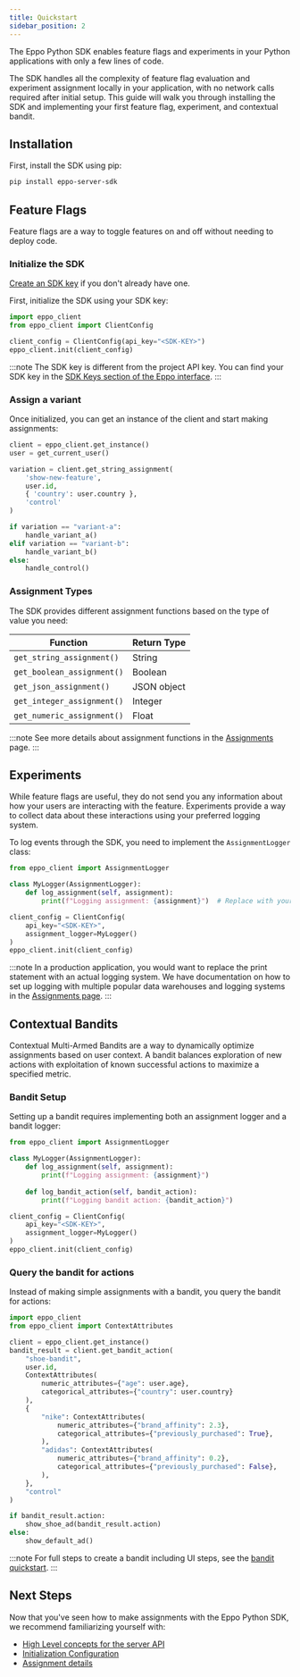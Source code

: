 ```yaml
---
title: Quickstart
sidebar_position: 2
---
```



The Eppo Python SDK enables feature flags and experiments in your Python applications with only a few lines of code.

The SDK handles all the complexity of feature flag evaluation and experiment assignment locally in your application, with no network calls required after initial setup. This guide will walk you through installing the SDK and implementing your first feature flag, experiment, and contextual bandit.

## Installation

First, install the SDK using pip:

```bash
pip install eppo-server-sdk
```

## Feature Flags
Feature flags are a way to toggle features on and off without needing to deploy code.

### Initialize the SDK

[Create an SDK key](/sdks/sdk-keys) if you don't already have one. 

First, initialize the SDK using your SDK key:

```python
import eppo_client
from eppo_client import ClientConfig

client_config = ClientConfig(api_key="<SDK-KEY>")
eppo_client.init(client_config)
```

:::note
The SDK key is different from the project API key. You can find your SDK key in the [SDK Keys section of the Eppo interface](https://eppo.cloud/configuration/environments/keys).
:::

### Assign a variant

Once initialized, you can get an instance of the client and start making assignments:

```python
client = eppo_client.get_instance()
user = get_current_user()

variation = client.get_string_assignment(
    'show-new-feature', 
    user.id, 
    { 'country': user.country }, 
    'control'
)

if variation == "variant-a":
    handle_variant_a()
elif variation == "variant-b":
    handle_variant_b()
else:
    handle_control()
```

### Assignment Types

The SDK provides different assignment functions based on the type of value you need:

| Function | Return Type |
|----------|-------------|
| `get_string_assignment()` | String |
| `get_boolean_assignment()` | Boolean |
| `get_json_assignment()` | JSON object |
| `get_integer_assignment()` | Integer |
| `get_numeric_assignment()` | Float |

:::note
See more details about assignment functions in the [Assignments](/sdks/server-sdks/python/assignments) page.
:::

## Experiments

While feature flags are useful, they do not send you any information about how your users are interacting with the feature. Experiments provide a way to collect data about these interactions using your preferred logging system.

To log events through the SDK, you need to implement the `AssignmentLogger` class:

```python
from eppo_client import AssignmentLogger

class MyLogger(AssignmentLogger):
    def log_assignment(self, assignment):
        print(f"Logging assignment: {assignment}")  # Replace with your logging logic

client_config = ClientConfig(
    api_key="<SDK-KEY>",
    assignment_logger=MyLogger()
)
eppo_client.init(client_config)
```

:::note
In a production application, you would want to replace the print statement with an actual logging system. We have documentation on how to set up logging with multiple popular data warehouses and logging systems in the [Assignments page](/sdks/server-sdks/python/assignments/#logging-data-to-your-data-warehouse).
:::

## Contextual Bandits

Contextual Multi-Armed Bandits are a way to dynamically optimize assignments based on user context. A bandit balances exploration of new actions with exploitation of known successful actions to maximize a specified metric.

### Bandit Setup

Setting up a bandit requires implementing both an assignment logger and a bandit logger:

```python
from eppo_client import AssignmentLogger

class MyLogger(AssignmentLogger):
    def log_assignment(self, assignment):
        print(f"Logging assignment: {assignment}")
        
    def log_bandit_action(self, bandit_action):
        print(f"Logging bandit action: {bandit_action}")

client_config = ClientConfig(
    api_key="<SDK-KEY>",
    assignment_logger=MyLogger()
)
eppo_client.init(client_config)
```

### Query the bandit for actions

Instead of making simple assignments with a bandit, you query the bandit for actions:

```python
import eppo_client
from eppo_client import ContextAttributes

client = eppo_client.get_instance()
bandit_result = client.get_bandit_action(
    "shoe-bandit",
    user.id,
    ContextAttributes(
        numeric_attributes={"age": user.age},
        categorical_attributes={"country": user.country}
    ),
    {
        "nike": ContextAttributes(
            numeric_attributes={"brand_affinity": 2.3},
            categorical_attributes={"previously_purchased": True},
        ),
        "adidas": ContextAttributes(
            numeric_attributes={"brand_affinity": 0.2},
            categorical_attributes={"previously_purchased": False},
        ),
    },
    "control"
)

if bandit_result.action:
    show_shoe_ad(bandit_result.action)
else:
    show_default_ad()
```

:::note
For full steps to create a bandit including UI steps, see the [bandit quickstart](/bandit-quickstart).
:::

## Next Steps

Now that you've seen how to make assignments with the Eppo Python SDK, we recommend familiarizing yourself with:

- [High Level concepts for the server API](/sdks/server-sdks)
- [Initialization Configuration](/sdks/server-sdks/python/initialization)
- [Assignment details](/sdks/server-sdks/python/assignments) 
